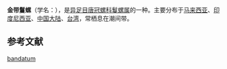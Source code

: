 {{Speciesbox
| image = Phalium bandatum bandatum 01.JPG
| image_width = 203px
| genus = Phalium
| species = bandatum
| authority = (Perry, 1811)
}}

'''金带鬘螺'''（学名：''{{lang|la|Phalium bandatum}}''），是[[异足目|异足目]][[唐冠螺科|唐冠螺科]][[鬘螺属|鬘螺属]]的一种{{r|shell_705}}。主要分布于[[马来西亚|马来西亚]]、[[印度尼西亚|印度尼西亚]]、[[中国大陆|中国大陆]]、[[台湾|台湾]]，常栖息在潮间带{{r|shell_705}}。

== 参考文献 ==
{{reflist|refs=
<ref name="shell_705">{{cite web| url=http://shell.sinica.edu.tw/chinese/shellbase_detail.php?science_no=705| title=国际贝库：金带鬘螺| publisher=台湾贝类资料库| accessdate=2009-08-11| archive-date=2016-03-04| archive-url=https://web.archive.org/web/20160304203707/http://shell.sinica.edu.tw/chinese/shellbase_detail.php?science_no=705| dead-url=no}}</ref>
}}
{{Taxonbar|from=Q2705059}}

[[Category:鬘螺属|bandatum]]